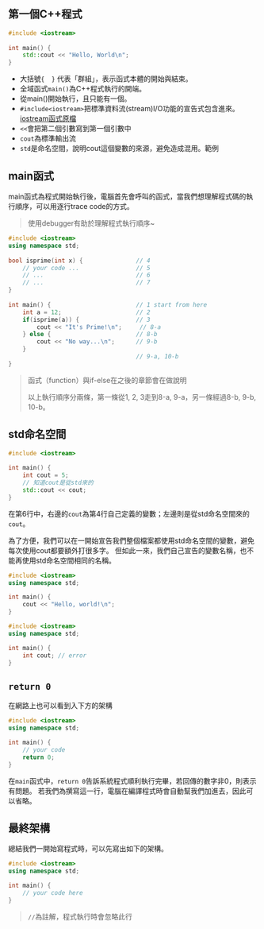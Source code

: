 ## 第一個C++程式
```cpp copy
#include <iostream>
 
int main() {
    std::cout << "Hello, World\n";
}
```

- 大括號`{  }` 代表「群組」，表示函式本體的開始與結束。
- 全域函式`main()`為C++程式執行的開端。
- 從main()開始執行，且只能有一個。
- `#include<iostream>`把標準資料流(stream)I/O功能的宣告式包含進來。[iostream函式原檔](https://github.com/gcc-mirror/gcc/blob/master/libstdc%2B%2B-v3/include/std/iostream)
- `<<`會把第二個引數寫到第一個引數中
- `cout`為標準輸出流
- `std`是命名空間，說明cout這個變數的來源，避免造成混用。範例

## main函式
main函式為程式開始執行後，電腦首先會呼叫的函式，當我們想理解程式碼的執行順序，可以用逐行trace code的方式。
> 使用debugger有助於理解程式執行順序~
```cpp copy
#include <iostream>
using namespace std;
 
bool isprime(int x) {               // 4
    // your code ...                // 5
    // ...                          // 6
    // ...                          // 7
}                                   
 
int main() {                        // 1 start from here
    int a = 12;                     // 2
    if(isprime(a)) {                // 3
        cout << "It's Prime!\n";     // 8-a
    } else {                        // 8-b
        cout << "No way...\n";      // 9-b
    }                               
                                    // 9-a, 10-b
}

```
> 函式（function）與if-else在之後的章節會在做說明
>
> 以上執行順序分兩條，第一條從1, 2, 3走到8-a, 9-a，另一條經過8-b, 9-b, 10-b。

## std命名空間
```cpp copy showLineNumbers {6}
#include <iostream>
 
int main() {
    int cout = 5;
    // 知道cout是從std來的
    std::cout << cout;
}
```
在第6行中，右邊的`cout`為第4行自己定義的變數；左邊則是從std命名空間來的`cout`。

為了方便，我們可以在一開始宣告我們整個檔案都使用std命名空間的變數，避免每次使用cout都要額外打很多字。
但如此一來，我們自己宣告的變數名稱，也不能再使用std命名空間相同的名稱。
```cpp copy
#include <iostream>
using namespace std;

int main() {
    cout << "Hello, world!\n";
}
```
```cpp
#include <iostream>
using namespace std;

int main() {
    int cout; // error
}
```

## `return 0`
在網路上也可以看到入下方的架構
```cpp copy
#include <iostream>
using namespace std;

int main() {
    // your code
    return 0;
}
```
在`main`函式中，`return 0`告訴系統程式順利執行完畢，若回傳的數字非0，則表示有問題。
若我們為撰寫這一行，電腦在編譯程式時會自動幫我們加進去，因此可以省略。

## 最終架構
總結我們一開始寫程式時，可以先寫出如下的架構。
```cpp copy
#include <iostream>
using namespace std;

int main() {
    // your code here
}
```
> `//`為註解，程式執行時會忽略此行
